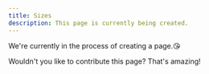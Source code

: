 ```yaml
---
title: Sizes
description: This page is currently being created.
---
```


We're currently in the process of creating a page.😘

Wouldn't you like to contribute this page? That's amazing!
